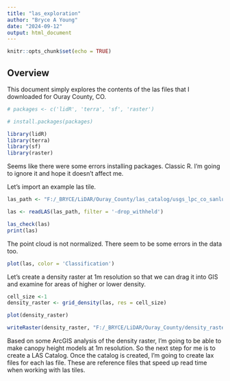```yaml
---
title: "las_exploration"
author: "Bryce A Young"
date: "2024-09-12"
output: html_document
---
```


```r
knitr::opts_chunk$set(echo = TRUE)
```

## Overview

This document simply explores the contents of the las files that I downloaded for Ouray County, CO. 

```r

# packages <- c('lidR', 'terra', 'sf', 'raster')

# install.packages(packages)

library(lidR)
library(terra)
library(sf)
library(raster)

```

Seems like there were some errors installing packages. Classic R. I'm going to ignore it and hope it doesn't affect me.

Let's import an example las tile. 

```r
las_path <- "F:/_BRYCE/LiDAR/Ouray_County/las_catalog/usgs_lpc_co_sanluisjuanmiguel_2020_d20_13s_bc_4821.las"

las <- readLAS(las_path, filter = '-drop_withheld')

las_check(las)
print(las)
```

The point cloud is not normalized. There seem to be some errors in the data too. 

```r

plot(las, color = 'Classification')

```

Let's create a density raster at 1m resolution so that we can drag it into GIS and examine for areas of higher or lower density.

```r
cell_size <-1
density_raster <- grid_density(las, res = cell_size)
```

```r
plot(density_raster)
```

```r

writeRaster(density_raster, "F:/_BRYCE/LiDAR/Ouray_County/density_rasters/test.tif")

```

Based on some ArcGIS analysis of the density raster, I'm going to be able to make canopy height models at 1m resolution. So the next step for me is to create a LAS Catalog. Once the catalog is created, I'm going to create lax files for each las file. These are reference files that speed up read time when working with las tiles. 

```r



```
